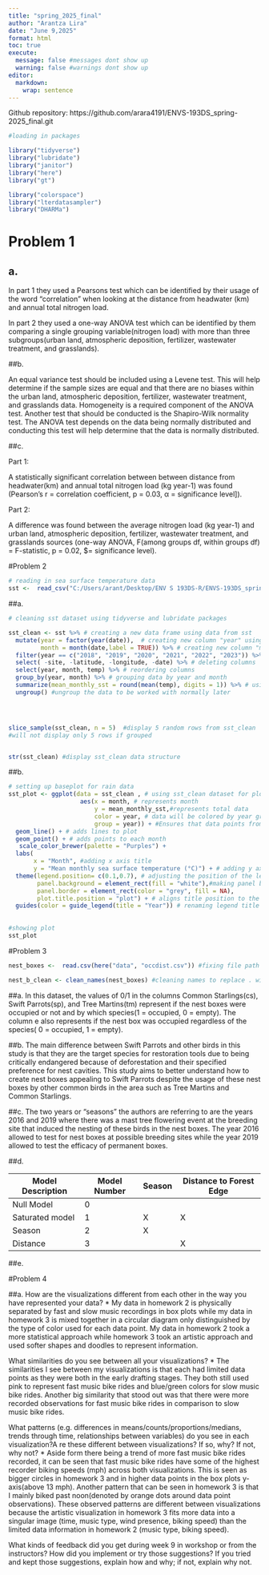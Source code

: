 ```yaml
---
title: "spring_2025_final"
author: "Arantza Lira"
date: "June 9,2025"
format: html
toc: true
execute: 
  message: false #messages dont show up
  warning: false #warnings dont show up
editor: 
  markdown: 
    wrap: sentence
---
```


Github repository: https://github.com/arara4191/ENVS-193DS_spring-2025_final.git

```r
#loading in packages

library("tidyverse")
library("lubridate")
library("janitor")
library("here")
library("gt")

library("colorspace")
library("lterdatasampler")
library("DHARMa")
```

# Problem 1

## a.

In part 1 they used a Pearsons test which can be identified by their usage of the word "correlation" when looking at the distance from headwater (km) and annual total nitrogen load.

In part 2 they used a one-way ANOVA test which can be identified by them comparing a single grouping variable(nitrogen load) with more than three subgroups(urban land, atmospheric deposition, fertilizer, wastewater treatment, and grasslands).

##b.

An equal variance test should be included using a Levene test.
This will help determine if the sample sizes are equal and that there are no biases within the urban land, atmospheric deposition, fertilizer, wastewater treatment, and grasslands data.
Homogeneity is a required component of the ANOVA test.
Another test that should be conducted is the Shapiro-Wilk normality test.
The ANOVA test depends on the data being normally distributed and conducting this test will help determine that the data is normally distributed.

##c.

Part 1:

A statistically significant correlation between between distance from headwater(km) and annual total nitrogen load (kg year-1) was found (Pearson’s r = correlation coefficient, p = 0.03, α = significance level\]).

Part 2:

A difference was found between the average nitrogen load (kg year-1) and urban land, atmospheric deposition, fertilizer, wastewater treatment, and grasslands sources (one-way ANOVA, F(among groups df, within groups df) = F-statistic, p = 0.02, \$\alpha = significance level).

#Problem 2

```r
# reading in sea surface temperature data
sst <-  read_csv("C:/Users/arant/Desktop/ENV S 193DS-R/ENVS-193DS_spring-2025_final/data/SST_update2023.csv")

```

##a.

```r

# cleaning sst dataset using tidyverse and lubridate packages

sst_clean <- sst %>% # creating a new data frame using data from sst
  mutate(year = factor(year(date)),  # creating new column "year" using year function that selects the year observation in the "date" column
         month = month(date,label = TRUE)) %>% # creating new column "month" using month function that selects the month observation in the "date" column
  filter(year == c("2018", "2019", "2020", "2021", "2022", "2023")) %>% # selecting years 2018 - 2023
  select( -site, -latitude, -longitude, -date) %>% # deleting columns
  select(year, month, temp) %>% # reordering columns
  group_by(year, month) %>% # grouping data by year and month
  summarize(mean_monthly_sst = round(mean(temp), digits = 1)) %>% # using grouped data to find mean temp of each month per year and rounding
  ungroup() #ungroup the data to be worked with normally later




slice_sample(sst_clean, n = 5)  #display 5 random rows from sst_clean
#will not display only 5 rows if grouped


str(sst_clean) #display sst_clean data structure

```

##b.

```r


# setting up baseplot for rain data
sst_plot <- ggplot(data = sst_clean , # using sst_clean dataset for plot 
                    aes(x = month, # represents month
                        y = mean_monthly_sst,#represents total data
                        color = year, # data will be colored by year groupings
                        group = year)) + #Ensures that data points from the same year are grouped together
  geom_line() + # adds lines to plot
  geom_point() + # adds points to each month
   scale_color_brewer(palette = "Purples") +
  labs(
       x = "Month", #adding x axis title
       y = "Mean monthly sea surface temperature (°C)") + # adding y axis title
  theme(legend.position= c(0.1,0.7), # adjusting the position of the legend
        panel.background = element_rect(fill = "white"),#making panel background white
        panel.border = element_rect(color = "grey", fill = NA),
        plot.title.position = "plot") + # aligns title position to the left
  guides(color = guide_legend(title = "Year")) # renaming legend title
 
   
#showing plot
sst_plot


```

#Problem 3

```r

nest_boxes <-  read.csv(here("data", "occdist.csv")) #fixing file path render issue

nest_b_clean <- clean_names(nest_boxes) #cleaning names to replace . with _
```

##a.
In this dataset, the values of 0/1 in the columns Common Starlings(cs), Swift Parrots(sp), and Tree Martins(tm) represent if the nest boxes were occupied or not and by which species(1 = occupied, 0 = empty).
The column e also represents if the nest box was occupied regardless of the species( 0 = occupied, 1 = empty).

##b.
The main difference between Swift Parrots and other birds in this study is that they are the target species for restoration tools due to being critically endangered because of deforestation and their specified preference for nest cavities.
This study aims to better understand how to create nest boxes appealing to Swift Parrots despite the usage of these nest boxes by other common birds in the area such as Tree Martins and Common Starlings.

##c.
The two years or "seasons" the authors are referring to are the years 2016 and 2019 where there was a mast tree flowering event at the breeding site that induced the nesting of these birds in the nest boxes.
The year 2016 allowed to test for nest boxes at possible breeding sites while the year 2019 allowed to test the efficacy of permanent boxes.

##d.

| Model Description | Model Number | Season | Distance to Forest Edge |
|-------------------|--------------|--------|-------------------------|
| Null Model        | 0            |        |                         |
| Saturated model   | 1            | X      | X                       |
| Season            | 2            | X      |                         |
| Distance          | 3            |        | X                       |


##e. 













#Problem 4

##a.
How are the visualizations different from each other in the way you have represented your data?
\* My data in homework 2 is physically separated by fast and slow music recordings in box plots while my data in homework 3 is mixed together in a circular diagram only distinguished by the type of color used for each data point.
My data in homework 2 took a more statistical approach while homework 3 took an artistic approach and used softer shapes and doodles to represent information.

What similarities do you see between all your visualizations?
\* The similarities I see between my visualizations is that each had limited data points as they were both in the early drafting stages.
They both still used pink to represent fast music bike rides and blue/green colors for slow music bike rides.
Another big similarity that stood out was that there were more recorded observations for fast music bike rides in comparison to slow music bike rides.

What patterns (e.g. differences in means/counts/proportions/medians, trends through time, relationships between variables) do you see in each visualization?A
re these different between visualizations?
If so, why?
If not, why not?
\* Aside form there being a trend of more fast music bike rides recorded, it can be seen that fast music bike rides have some of the highest recorder biking speeds (mph) across both visualizations.
This is seen as bigger circles in homework 3 and in higher data points in the box plots y-axis(above 13 mph).
Another pattern that can be seen in homework 3 is that I mainly biked past noon(denoted by orange dots around data point observations).
These observed patterns are different between visualizations because the artistic visualization in homework 3 fits more data into a singular image (time, music type, wind presence, biking speed) than the limited data information in homework 2 (music type, biking speed).

What kinds of feedback did you get during week 9 in workshop or from the instructors?
How did you implement or try those suggestions?
If you tried and kept those suggestions, explain how and why; if not, explain why not.

